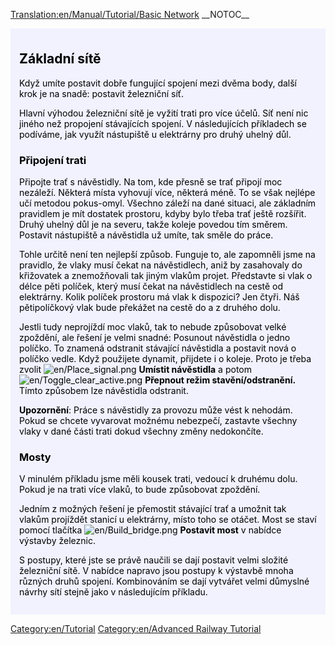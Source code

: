 [[Translation:en/Manual/Tutorial/Basic Network]]
__NOTOC__

{{en/Tabs|3|32
|Výuka/Dvě_nástupiště/Cs|1. Dvě nástupiště
|Výuka/Dvě_koleje/Cs|2. Dvě koleje
|Výuka/Základní_síť/Cs|3. Základní síť
}}
<div style="padding:.5em 1em 1em 1em; border-top:none; background-color:#f1f2fe; color:#000;">
{{cs/Cvičení}}

==Základní sítě==

Když umíte postavit dobře fungující spojení mezi dvěma body, další krok je na snadě: postavit železniční síť.

Hlavní výhodou železniční sítě je vyžití trati pro více účelů. Síť není nic jiného než propojení stávajících spojení. V následujících příkladech se podíváme, jak využít nástupiště u elektrárny pro druhý uhelný důl.

===Připojení trati===

Připojte trať s návěstidly. Na tom, kde přesně se trať připojí moc nezáleží. Některá místa vyhovují více, některá méně. To se však nejlépe učí metodou pokus-omyl. Všechno záleží na dané situaci, ale základním pravidlem je mít dostatek prostoru, kdyby bylo třeba trať ještě rozšířit. Druhý uhelný důl je na severu, takže koleje povedou tím směrem. Postavit nástupiště a návěstidla už umíte, tak směle do práce.

{{en/Phototable|[[File:en/Tutorial network simple.png|400px]]|Připojení druhé koleje k nástupišti u elektrárny|none}}

Tohle určitě není ten nejlepší způsob. Funguje to, ale zapomněli jsme na pravidlo, že vlaky musí čekat na návěstidlech, aniž by zasahovaly do křižovatek a znemožňovali tak jiným vlakům projet. Představte si vlak o délce pěti políček, který musí čekat na návěstidlech na cestě od elektrárny. Kolik políček prostoru má vlak k dispozici? Jen čtyři. Náš pětipolíčkový vlak bude překážet na cestě do a z druhého dolu.

Jestli tudy neprojíždí moc vlaků, tak to nebude způsobovat velké zpoždění, ale řešení je velmi snadné: Posunout návěstidla o jedno políčko. To znamená odstranit stávající návěstidla a postavit nová o políčko vedle. Když použijete dynamit, přijdete i o koleje. Proto je třeba zvolit [[File:en/Place signal.png]] '''Umístit návěstidla''' a potom [[File:en/Toggle clear active.png]] '''Přepnout režim stavění/odstranění.''' Tímto způsobem lze návěstidla odstranit.

'''Upozornění''': Práce s návěstidly za provozu může vést k nehodám. Pokud se chcete vyvarovat možnému nebezpečí, zastavte všechny vlaky v dané části trati dokud všechny změny nedokončíte.

===Mosty===

V minulém příkladu jsme měli kousek trati, vedoucí k druhému dolu. Pokud je na trati více vlaků, to bude způsobovat zpoždění.

Jedním z možných řešení je přemostit stávající trať a umožnit tak vlakům projíždět stanicí u elektrárny, místo toho se otáčet. Most se staví pomocí tlačítka [[File:en/Build bridge.png]] '''Postavit most''' v nabídce výstavby železnic. 

{{en/Phototable|[[File:en/Tutorial network bridge.png|400px]]|Jedno z možných provedení|none}}

S postupy, které jste se právě naučili se dají postavit velmi složité železniční sítě. V nabídce napravo jsou postupy k výstavbě mnoha různých druhů spojení. Kombinováním se dají vytvářet velmi důmyslné návrhy sítí stejně jako v následujícím příkladu.

{{en/Phototable|[[File:en/Plufingford Transport, 22nd Mar 2032.png|512px]]|Pokročilá síť za použití technik z tohoto článku|none}}


</div>
[[Category:en/Tutorial]]
[[Category:en/Advanced Railway Tutorial]]